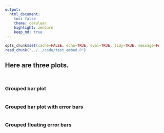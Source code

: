 ```yaml
---
output:
  html_document:
    toc: false
    theme: cerulean
    highlight: zenburn
    keep_md: true
---
```


```r
opts_chunk$set(cache=FALSE, echo=TRUE, eval=TRUE, tidy=TRUE, message=FALSE, warning=FALSE, results="asis", comment=NA)
read_chunk("../../code/test_embed.R")
```

## Here are three plots.

```r
```

```r
```

### Grouped bar plot

```r
```

### Grouped bar plot with error bars

```r
```

### Grouped floating error bars

```r
```
